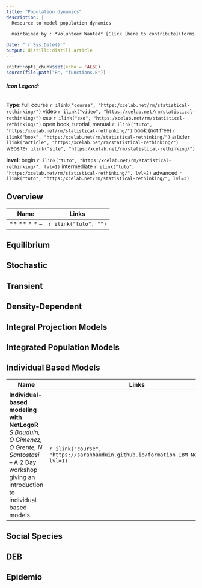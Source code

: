 ```yaml
---
title: "Population dynamics"
description: |
  Resource to model population dynamics
        
  maintained by : *Volunteer Wanted* [Click [here to contribute](forms.html)]{style="float:right"}

date: "`r Sys.Date()`"
output: distill::distill_article
---
```


```r
knitr::opts_chunk$set(echo = FALSE)
source(file.path("R", "functions.R"))

```
###### **Icon Legend**:
**Type**:
full course `r ilink("course", "https:/xcelab.net/rm/statistical-rethinking/")`
video `r ilink("video", "https:/xcelab.net/rm/statistical-rethinking/")`
exo `r ilink("exo", "https:/xcelab.net/rm/statistical-rethinking/")`
open book, tutorial, manual `r ilink("tuto", "https:/xcelab.net/rm/statistical-rethinking/")`
book (not free) `r ilink("book", "https:/xcelab.net/rm/statistical-rethinking/")`
article`r ilink("article", "https:/xcelab.net/rm/statistical-rethinking/")`
website`r ilink("site", "https:/xcelab.net/rm/statistical-rethinking/")`

**level**: begin `r ilink("tuto", "https:/xcelab.net/rm/statistical-rethinking/", lvl=1)` intermediate `r ilink("tuto", "https:/xcelab.net/rm/statistical-rethinking/", lvl=2)` advanced `r ilink("tuto", "https:/xcelab.net/rm/statistical-rethinking/", lvl=3)`



## Overview

| Name                                      | Links |
|-------------------------------------------|-------|
|** ** * * -- |`r ilink("tuto", "")`|



## Equilibrium
## Stochastic
## Transient
## Density-Dependent

## Integral Projection Models
## Integrated Population Models
## Individual Based Models

| Name                                      | Links |
|-------------------------------------------|-------|
|**Individual-based modeling with NetLogoR** *S Bauduin, O Gimenez, O Grente, N Santostasi* -- A 2 Day workshop giving an introduction to individual based models |`r ilink("course", "https://sarahbauduin.github.io/formation_IBM_NetLogoR/", lvl=1)`|

## Social Species

## DEB

## Epidemio
